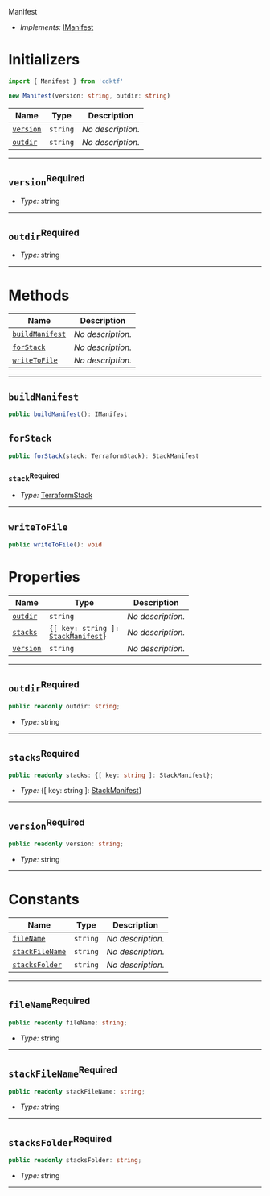  Manifest <a name="Manifest" id="cdktf.Manifest"></a>

- *Implements:* <a href="#cdktf.IManifest">IManifest</a>

# Initializers <a name="Initializers" id="cdktf.Manifest.Initializer"></a>

```typescript
import { Manifest } from 'cdktf'

new Manifest(version: string, outdir: string)
```

| **Name** | **Type** | **Description** |
| --- | --- | --- |
| <code><a href="#cdktf.Manifest.Initializer.parameter.version">version</a></code> | <code>string</code> | *No description.* |
| <code><a href="#cdktf.Manifest.Initializer.parameter.outdir">outdir</a></code> | <code>string</code> | *No description.* |

---

## `version`<sup>Required</sup> <a name="version" id="cdktf.Manifest.Initializer.parameter.version"></a>

- *Type:* string

---

## `outdir`<sup>Required</sup> <a name="outdir" id="cdktf.Manifest.Initializer.parameter.outdir"></a>

- *Type:* string

---

# Methods <a name="Methods" id="Methods"></a>

| **Name** | **Description** |
| --- | --- |
| <code><a href="#cdktf.Manifest.buildManifest">buildManifest</a></code> | *No description.* |
| <code><a href="#cdktf.Manifest.forStack">forStack</a></code> | *No description.* |
| <code><a href="#cdktf.Manifest.writeToFile">writeToFile</a></code> | *No description.* |

---

## `buildManifest` <a name="buildManifest" id="cdktf.Manifest.buildManifest"></a>

```typescript
public buildManifest(): IManifest
```

## `forStack` <a name="forStack" id="cdktf.Manifest.forStack"></a>

```typescript
public forStack(stack: TerraformStack): StackManifest
```

### `stack`<sup>Required</sup> <a name="stack" id="cdktf.Manifest.forStack.parameter.stack"></a>

- *Type:* <a href="#cdktf.TerraformStack">TerraformStack</a>

---

## `writeToFile` <a name="writeToFile" id="cdktf.Manifest.writeToFile"></a>

```typescript
public writeToFile(): void
```


# Properties <a name="Properties" id="Properties"></a>

| **Name** | **Type** | **Description** |
| --- | --- | --- |
| <code><a href="#cdktf.Manifest.property.outdir">outdir</a></code> | <code>string</code> | *No description.* |
| <code><a href="#cdktf.Manifest.property.stacks">stacks</a></code> | <code>{[ key: string ]: <a href="#cdktf.StackManifest">StackManifest</a>}</code> | *No description.* |
| <code><a href="#cdktf.Manifest.property.version">version</a></code> | <code>string</code> | *No description.* |

---

## `outdir`<sup>Required</sup> <a name="outdir" id="cdktf.Manifest.property.outdir"></a>

```typescript
public readonly outdir: string;
```

- *Type:* string

---

## `stacks`<sup>Required</sup> <a name="stacks" id="cdktf.Manifest.property.stacks"></a>

```typescript
public readonly stacks: {[ key: string ]: StackManifest};
```

- *Type:* {[ key: string ]: <a href="#cdktf.StackManifest">StackManifest</a>}

---

## `version`<sup>Required</sup> <a name="version" id="cdktf.Manifest.property.version"></a>

```typescript
public readonly version: string;
```

- *Type:* string

---

# Constants <a name="Constants" id="Constants"></a>

| **Name** | **Type** | **Description** |
| --- | --- | --- |
| <code><a href="#cdktf.Manifest.property.fileName">fileName</a></code> | <code>string</code> | *No description.* |
| <code><a href="#cdktf.Manifest.property.stackFileName">stackFileName</a></code> | <code>string</code> | *No description.* |
| <code><a href="#cdktf.Manifest.property.stacksFolder">stacksFolder</a></code> | <code>string</code> | *No description.* |

---

## `fileName`<sup>Required</sup> <a name="fileName" id="cdktf.Manifest.property.fileName"></a>

```typescript
public readonly fileName: string;
```

- *Type:* string

---

## `stackFileName`<sup>Required</sup> <a name="stackFileName" id="cdktf.Manifest.property.stackFileName"></a>

```typescript
public readonly stackFileName: string;
```

- *Type:* string

---

## `stacksFolder`<sup>Required</sup> <a name="stacksFolder" id="cdktf.Manifest.property.stacksFolder"></a>

```typescript
public readonly stacksFolder: string;
```

- *Type:* string

---
